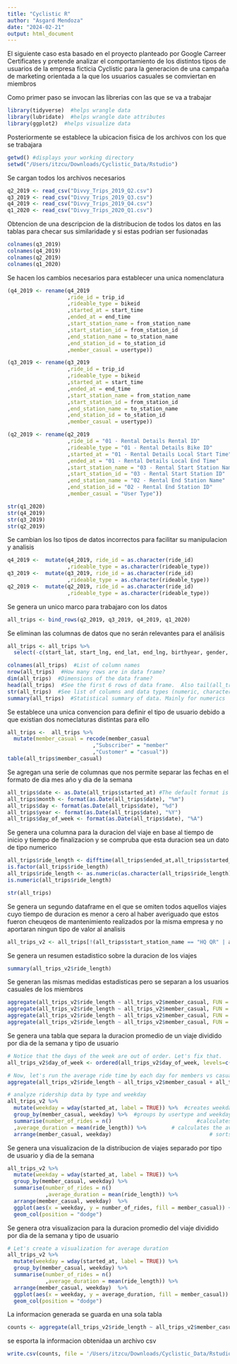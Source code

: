 ---
title: "Cyclistic R"
author: "Asgard Mendoza"
date: "2024-02-21"
output: html_document
---
El siguiente caso esta basado en el proyecto planteado por Google Carreer Certificates y pretende analizar el comportamiento de los distintos tipos de usuarios de la empresa ficticia Cyclistic para la generacion de una campaña de marketing orientada a la que los usuarios casuales se comviertan en miembros 

Como primer paso se invocan las librerias con las que se va a trabajar
```{r}
library(tidyverse)  #helps wrangle data
library(lubridate)  #helps wrangle date attributes
library(ggplot2)  #helps visualize data
```

Posteriormente se establece la ubicacion fisica de los archivos con los que se trabajara 
```{r}
getwd() #displays your working directory
setwd("/Users/itzcu/Downloads/Cyclistic_Data/Rstudio")
```
Se cargan todos los archivos necesarios 
```{r}
q2_2019 <- read_csv("Divvy_Trips_2019_Q2.csv")
q3_2019 <- read_csv("Divvy_Trips_2019_Q3.csv")
q4_2019 <- read_csv("Divvy_Trips_2019_Q4.csv")
q1_2020 <- read_csv("Divvy_Trips_2020_Q1.csv")
```
Obtencion de una descripcion de la distribucion de todos los datos en las tablas para checar sus similaridade y si estas podrian ser fusionadas 
```{r}
colnames(q3_2019)
colnames(q4_2019)
colnames(q2_2019)
colnames(q1_2020)

```
Se hacen los cambios necesarios para establecer una unica nomenclatura
```{r}
(q4_2019 <- rename(q4_2019
                   ,ride_id = trip_id
                   ,rideable_type = bikeid 
                   ,started_at = start_time  
                   ,ended_at = end_time  
                   ,start_station_name = from_station_name 
                   ,start_station_id = from_station_id 
                   ,end_station_name = to_station_name 
                   ,end_station_id = to_station_id 
                   ,member_casual = usertype))

(q3_2019 <- rename(q3_2019
                   ,ride_id = trip_id
                   ,rideable_type = bikeid 
                   ,started_at = start_time  
                   ,ended_at = end_time  
                   ,start_station_name = from_station_name 
                   ,start_station_id = from_station_id 
                   ,end_station_name = to_station_name 
                   ,end_station_id = to_station_id 
                   ,member_casual = usertype))

(q2_2019 <- rename(q2_2019
                   ,ride_id = "01 - Rental Details Rental ID"
                   ,rideable_type = "01 - Rental Details Bike ID" 
                   ,started_at = "01 - Rental Details Local Start Time"  
                   ,ended_at = "01 - Rental Details Local End Time"  
                   ,start_station_name = "03 - Rental Start Station Name" 
                   ,start_station_id = "03 - Rental Start Station ID"
                   ,end_station_name = "02 - Rental End Station Name" 
                   ,end_station_id = "02 - Rental End Station ID"
                   ,member_casual = "User Type"))

```

```{r}
str(q1_2020)
str(q4_2019)
str(q3_2019)
str(q2_2019)

```
Se cambian los lso tipos de datos incorrectos para facilitar su manipulacion y analisis
```{r}
q4_2019 <-  mutate(q4_2019, ride_id = as.character(ride_id)
                   ,rideable_type = as.character(rideable_type)) 
q3_2019 <-  mutate(q3_2019, ride_id = as.character(ride_id)
                   ,rideable_type = as.character(rideable_type)) 
q2_2019 <-  mutate(q2_2019, ride_id = as.character(ride_id)
                   ,rideable_type = as.character(rideable_type)) 

```
Se genera un unico marco para trabajaro con los datos 
```{r}
all_trips <- bind_rows(q2_2019, q3_2019, q4_2019, q1_2020)
```
Se eliminan las columnas de datos que no serán relevantes para el análisis 
```{r}
all_trips <- all_trips %>%  
  select(-c(start_lat, start_lng, end_lat, end_lng, birthyear, gender, "01 - Rental Details Duration In Seconds Uncapped", "05 - Member Details Member Birthday Year", "Member Gender", "tripduration"))

```

```{r}
colnames(all_trips)  #List of column names
nrow(all_trips)  #How many rows are in data frame?
dim(all_trips)  #Dimensions of the data frame?
head(all_trips)  #See the first 6 rows of data frame.  Also tail(all_trips)
str(all_trips)  #See list of columns and data types (numeric, character, etc)
summary(all_trips)  #Statistical summary of data. Mainly for numerics

```
Se establece una unica convencion para definir el tipo de usuario debido a que existian dos nomeclaturas distintas para ello
```{r}
all_trips <-  all_trips %>% 
  mutate(member_casual = recode(member_casual
                           ,"Subscriber" = "member"
                           ,"Customer" = "casual"))
table(all_trips$member_casual)

```
Se agregan una serie de columnas que nos permite separar las fechas en el formato de dia mes año y dia de la semana
```{r}
all_trips$date <- as.Date(all_trips$started_at) #The default format is yyyy-mm-dd
all_trips$month <- format(as.Date(all_trips$date), "%m")
all_trips$day <- format(as.Date(all_trips$date), "%d")
all_trips$year <- format(as.Date(all_trips$date), "%Y")
all_trips$day_of_week <- format(as.Date(all_trips$date), "%A")
```
Se genera una columna para la duracion del viaje en base al tiempo de inicio y tiempo de finalizacion y se compruba que esta duracion sea un dato de tipo numerico 
```{r}
all_trips$ride_length <- difftime(all_trips$ended_at,all_trips$started_at)
is.factor(all_trips$ride_length)
all_trips$ride_length <- as.numeric(as.character(all_trips$ride_length))
is.numeric(all_trips$ride_length)
```

```{r}
str(all_trips)
```
Se genera un segundo dataframe en el que se omiten todos aquellos viajes cuyo tiempo de duracion es menor a cero al haber averiguado que estos fueron cheuqeos de mantenimiento realizados por la misma empresa y no aportaran ningun tipo de valor al analisis 
```{r}
all_trips_v2 <- all_trips[!(all_trips$start_station_name == "HQ QR" | all_trips$ride_length<0),]
```
Se genera un resumen estadistico sobre la duracion de los viajes 
```{r}
summary(all_trips_v2$ride_length)
```
Se generan las mismas medidas estadisticas pero se separan a los usuarios casuales de los miembros 
```{r}
aggregate(all_trips_v2$ride_length ~ all_trips_v2$member_casual, FUN = mean)
aggregate(all_trips_v2$ride_length ~ all_trips_v2$member_casual, FUN = median)
aggregate(all_trips_v2$ride_length ~ all_trips_v2$member_casual, FUN = max)
aggregate(all_trips_v2$ride_length ~ all_trips_v2$member_casual, FUN = min)

```
Se genera una tabla que separa la duracion promedio de un viaje dividido por dia de la semana y tipo de usuario
```{r}
# Notice that the days of the week are out of order. Let's fix that.
all_trips_v2$day_of_week <- ordered(all_trips_v2$day_of_week, levels=c("Sunday", "Monday", "Tuesday", "Wednesday", "Thursday", "Friday", "Saturday"))

# Now, let's run the average ride time by each day for members vs casual users
aggregate(all_trips_v2$ride_length ~ all_trips_v2$member_casual + all_trips_v2$day_of_week, FUN = mean)

```

```{r}
# analyze ridership data by type and weekday
all_trips_v2 %>% 
  mutate(weekday = wday(started_at, label = TRUE)) %>%  #creates weekday field using wday()
  group_by(member_casual, weekday) %>%  #groups by usertype and weekday
  summarise(number_of_rides = n()							#calculates the number of rides and average duration 
  ,average_duration = mean(ride_length)) %>% 		# calculates the average duration
  arrange(member_casual, weekday)								# sorts

```
Se genera una visualizacion de la distribucion de viajes separado por tipo de usuario y dia de la semana 
```{r}
all_trips_v2 %>% 
  mutate(weekday = wday(started_at, label = TRUE)) %>% 
  group_by(member_casual, weekday) %>% 
  summarise(number_of_rides = n()
            ,average_duration = mean(ride_length)) %>% 
  arrange(member_casual, weekday)  %>% 
  ggplot(aes(x = weekday, y = number_of_rides, fill = member_casual)) +
  geom_col(position = "dodge")

```
Se genera otra visualizacion para la duracion promedio del viaje dividido por dia de la semana y tipo de usuario 
```{r}
# Let's create a visualization for average duration
all_trips_v2 %>% 
  mutate(weekday = wday(started_at, label = TRUE)) %>% 
  group_by(member_casual, weekday) %>% 
  summarise(number_of_rides = n()
            ,average_duration = mean(ride_length)) %>% 
  arrange(member_casual, weekday)  %>% 
  ggplot(aes(x = weekday, y = average_duration, fill = member_casual)) +
  geom_col(position = "dodge")

```
La informacion generada se guarda en una sola tabla 
```{r}
counts <- aggregate(all_trips_v2$ride_length ~ all_trips_v2$member_casual + all_trips_v2$day_of_week, FUN = mean)
```
se esporta la informacion obtenidaa un archivo csv
```{r}
write.csv(counts, file = '/Users/itzcu/Downloads/Cyclistic_Data/Rstudio/avg_ride_length.csv')
```
